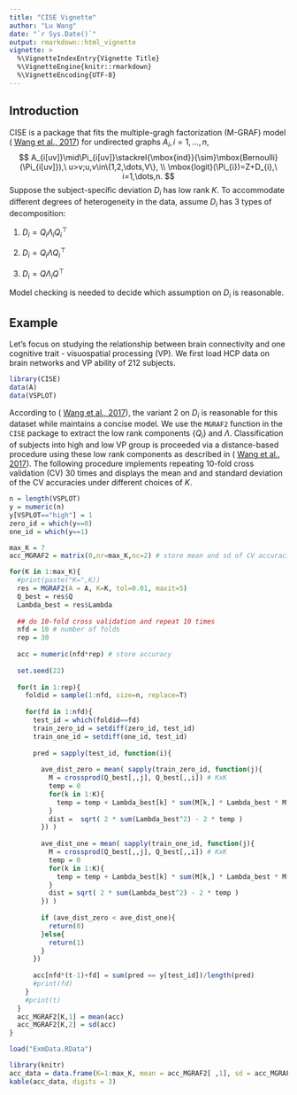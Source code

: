 ```yaml
---
title: "CISE Vignette"
author: "Lu Wang"
date: "`r Sys.Date()`"
output: rmarkdown::html_vignette
vignette: >
  %\VignetteIndexEntry{Vignette Title}
  %\VignetteEngine{knitr::rmarkdown}
  %\VignetteEncoding{UTF-8}
---
```


## Introduction

CISE is a package that fits the multiple-gragh factorization (M-GRAF) model ( [Wang et al., 2017](https://arxiv.org/abs/1707.06360)) for undirected graphs $A_i, i=1,\dots,n$,
$$
A_{i[uv]}\mid\Pi_{i[uv]}\stackrel{\mbox{ind}}{\sim}\mbox{Bernoulli}(\Pi_{i[uv]}),\ u>v;u,v\in\{1,2,\dots,V\}, \\
\mbox{logit}(\Pi_{i})=Z+D_{i},\ i=1,\dots,n.
$$
Suppose the subject-specific deviation $D_i$ has low rank $K$. To accommodate different degrees of heterogeneity in the data, assume $D_i$ has 3 types of decomposition:

1. $D_{i}=Q_{i}\Lambda_{i}Q_{i}^{\top}$

2. $D_{i}=Q_{i}\Lambda Q_{i}^{\top}$

3. $D_{i}=Q \Lambda_{i }Q^{\top}$

Model checking is needed to decide which assumption on $D_i$ is reasonable. 

## Example

Let's focus on studying the relationship between brain connectivity and one cognitive trait - visuospatial processing (VP). We first load HCP data on brain networks and VP ability of 212 subjects.

```r
library(CISE)
data(A)
data(VSPLOT)
```

According to ( [Wang et al., 2017](https://arxiv.org/abs/1707.06360)), the variant 2 on $D_i$ is reasonable for this dataset while maintains a concise model. We use the `MGRAF2` function in the `CISE` package to extract the low rank components {$Q_i$} and $\Lambda$. Classification of subjects into high and low VP group is proceeded via a distance-based procedure using these low rank components as described in ( [Wang et al., 2017](https://arxiv.org/abs/1707.06360)). The following procedure implements repeating 10-fold cross validation (CV) 30 times and displays the mean and and standard deviation of the CV accuracies under different choices of $K$. 

```r

n = length(VSPLOT)
y = numeric(n)
y[VSPLOT=="high"] = 1
zero_id = which(y==0)
one_id = which(y==1)

max_K = 7
acc_MGRAF2 = matrix(0,nr=max_K,nc=2) # store mean and sd of CV accuracies

for(K in 1:max_K){
  #print(paste("K=",K))
  res = MGRAF2(A = A, K=K, tol=0.01, maxit=5)
  Q_best = res$Q
  Lambda_best = res$Lambda
  
  ## do 10-fold cross validation and repeat 10 times
  nfd = 10 # number of folds
  rep = 30
  
  acc = numeric(nfd*rep) # store accuracy
  
  set.seed(22)
  
  for(t in 1:rep){
    foldid = sample(1:nfd, size=n, replace=T)
    
    for(fd in 1:nfd){
      test_id = which(foldid==fd)
      train_zero_id = setdiff(zero_id, test_id)
      train_one_id = setdiff(one_id, test_id)
      
      pred = sapply(test_id, function(i){
        
        ave_dist_zero = mean( sapply(train_zero_id, function(j){
          M = crossprod(Q_best[,,j], Q_best[,,i]) # KxK
          temp = 0
          for(k in 1:K){
            temp = temp + Lambda_best[k] * sum(M[k,] * Lambda_best * M[k,])
          }
          dist =  sqrt( 2 * sum(Lambda_best^2) - 2 * temp )
        }) )
        
        ave_dist_one = mean( sapply(train_one_id, function(j){
          M = crossprod(Q_best[,,j], Q_best[,,i]) # KxK
          temp = 0
          for(k in 1:K){
            temp = temp + Lambda_best[k] * sum(M[k,] * Lambda_best * M[k,])
          }
          dist = sqrt( 2 * sum(Lambda_best^2) - 2 * temp )
        }) )
        
        if (ave_dist_zero < ave_dist_one){
          return(0)
        }else{
          return(1)
        }
      })
      
      acc[nfd*(t-1)+fd] = sum(pred == y[test_id])/length(pred) 
      #print(fd)
    }
    #print(t)
  }
  acc_MGRAF2[K,1] = mean(acc)
  acc_MGRAF2[K,2] = sd(acc)
}
```

```r
load("ExmData.RData")
```

```r
library(knitr)
acc_data = data.frame(K=1:max_K, mean = acc_MGRAF2[ ,1], sd = acc_MGRAF2[ ,2])
kable(acc_data, digits = 3)
```
